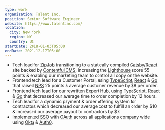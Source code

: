 ```yaml
---
type: work
organization: Talent Inc.
position: Senior Software Engineer
website: https://www.talentinc.com/
location:
  city: New York
  region: NY
  country: US
startDate: 2018-01-03T05:00
endDate: 2021-12-17T05:00
---
```


* Tech lead for [ZipJob](https://www.zipjob.com) transitioning
  to a statically compiled [Gatsby](https://www.gatsbyjs.com/)/[React](https://reactjs.org/)
  site backed by [Contentful CMS](https://www.contentful.com/), increasing the
  [Lighthouse](https://developers.google.com/web/tools/lighthouse)
  score 55 points & enabling our marketing team to control all copy on the website.
* Frontend tech lead for a Customer Portal, using [TypeScript](https://www.typescriptlang.org/), [React](https://reactjs.org/) & [Go](https://golang.org/)
  that raised <a href="https://en.wikipedia.org/wiki/Net_promoter_score"><abbr title="Net Promoter Score">NPS</abbr></a>
  25 points & average customer revenue by $8 per order.
* Frontend tech lead for our rewritten Expert Hub, using <a href="https://www.typescriptlang.org/">TypeScript</a>, <a href="https://reactjs.org/">React</a> & <a href="https://golang.org/">Go</a>
  that decreased our average time to order completion by 12 hours.
* Tech lead for a dynamic payment & order offering system for contractors
  which decreased our average cost to fulfill an order by $10 & increased
  our average payout to contractors by $7.
* Implemented <abbr title="Single Sign On">SSO</abbr> with <a href="https://oauth.net/2/">OAuth</a>
  across all applications company wide using <a href="https://www.okta.com/">Okta</a> & <a href="https://auth0.com/">Auth0</a>.
